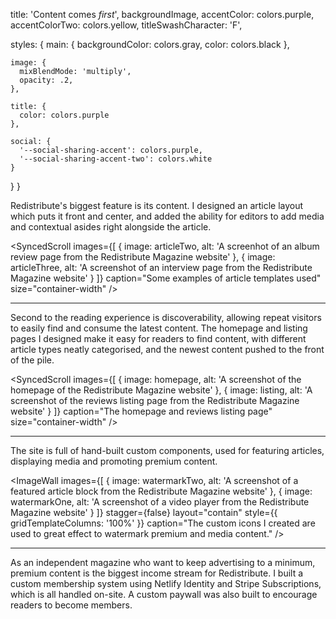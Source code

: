 



  title: 'Content comes _first_',
  backgroundImage,
  accentColor: colors.purple,
  accentColorTwo: colors.yellow,
  titleSwashCharacter: 'F',

  styles: {
    main: {
      backgroundColor: colors.gray,
      color: colors.black
    },

    image: {
      mixBlendMode: 'multiply',
      opacity: .2,
    },

    title: {
      color: colors.purple
    },

    social: {
      '--social-sharing-accent': colors.purple,
      '--social-sharing-accent-two': colors.white
    }
  }
}

Redistribute's biggest feature is its content. I designed an article layout which puts it front and center, and added the ability for editors to add media and contextual asides right alongside the article.

<SyncedScroll
  images={[
    {
      image: articleTwo,
      alt: 'A screenhot of an album review page from the Redistribute Magazine website'
    },
    {
      image: articleThree,
      alt: 'A screenshot of an interview page from the Redistribute Magazine website'
    }
  ]}
  caption="Some examples of article templates used"
  size="container-width"
/>

---

Second to the reading experience is discoverability, allowing repeat visitors to easily find and consume the latest content. The homepage and listing pages I designed make it easy for readers to find content, with different article types neatly categorised, and the newest content pushed to the front of the pile.

<SyncedScroll
  images={[
    {
      image: homepage,
      alt: 'A screenshot of the homepage of the Redistribute Magazine website'
    },
    {
      image: listing,
      alt: 'A screenshot of the reviews listing page from the Redistribute Magazine website'
    }
  ]}
  caption="The homepage and reviews listing page"
  size="container-width"
/>

<ContentVideo
  caption="The search functionality"
  url="/video/studies/redistribute/search.mov"
/>

<ContentImage
  src={nav}
  alt="A screenshot of the navigation menu from the Redistribute Magazine website"
  caption="The main navigation"
/>

---

The site is full of hand-built custom components, used for featuring articles, displaying media and promoting premium content.

<ImageWall
  images={[
    {
      image: watermarkTwo,
      alt: 'A screenshot of a featured article block from the Redistribute Magazine website'
    },
    {
      image: watermarkOne,
      alt: 'A screenshot of a video player from the Redistribute Magazine website'
    }
  ]}
  stagger={false}
  layout="contain"
  style={{ gridTemplateColumns: '100%' }}
  caption="The custom icons I created are used to great effect to watermark premium and media content."
/>

---

As an independent magazine who want to keep advertising to a minimum, premium content is the biggest income stream for Redistribute. I built a custom membership system using Netlify Identity and Stripe Subscriptions, which is all handled on-site. A custom paywall was also built to encourage readers to become members.

<ContentImage
  src={watermarkThree}
  caption="Membership call to action component."
/>

<ContentImage
  src={paywall}
  caption="The paywall as it appears to non-members."
/>
